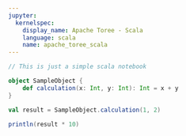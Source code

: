 ```yaml
---
jupyter:
  kernelspec:
    display_name: Apache Toree - Scala
    language: scala
    name: apache_toree_scala
---
```


```scala
// This is just a simple scala notebook

object SampleObject {
    def calculation(x: Int, y: Int): Int = x + y
}

val result = SampleObject.calculation(1, 2)
```

```scala
println(result * 10)
```
